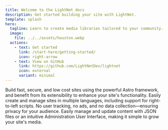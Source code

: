 ```yaml
---
title: Welcome to the LightNet docs
description: Get started building your site with LightNet.
template: splash
hero:
  tagline: Learn to create media libraries tailored to your community.
  image:
    file: ../../assets/houston.webp
  actions:
    - text: Get started
      link: /start-here/getting-started/
      icon: right-arrow
    - text: View on GitHub
      link: https://github.com/LightNetDev/lightnet
      icon: external
      variant: minimal
---
```



<CardGrid stagger>
  <Card title="Static Site Generation" icon="rocket">
    Build fast, secure, and low cost sites using the powerful Astro framework, and benefit from its extensibility to enhance your site's functionality.
  </Card>
  <Card title="Multilingual Support" icon="translate">
    Easily create and manage sites in multiple languages, including support for right-to-left scripts.
  </Card>
  <Card title="Privacy-Focused" icon="seti:lock">
    No user tracking, no ads, and no data collection—ensuring privacy for your audience.
  </Card>
  <Card title="Content Flexibility" icon="pencil">
    Easily manage and update content with JSON files or an intuitive Administration User Interface, making it simple to grow your site's media.
  </Card>
</CardGrid>

